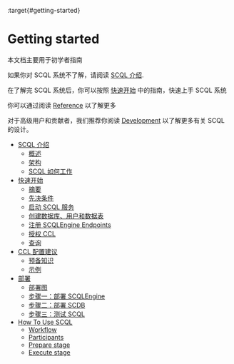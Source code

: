 :target{#getting-started}

# Getting started

本文档主要用于初学者指南

如果你对 SCQL 系统不了解，请阅读 [SCQL 介绍](scql_intro.mdx).

在了解完 SCQL 系统后，你可以按照 [快速开始](quickstart.mdx) 中的指南，快速上手 SCQL 系统

你可以通过阅读 [Reference](../reference/index.mdx) 以了解更多

对于高级用户和贡献者，我们推荐你阅读 [Development](../development/index.mdx) 以了解更多有关 SCQL 的设计。

<TableOfContents>


  - [SCQL 介绍](scql_intro.mdx)
    - [概述](scql_intro.mdx#overview)
    - [架构](scql_intro.mdx#architecture)
    - [SCQL 如何工作](scql_intro.mdx#how-scql-works)
  - [快速开始](quickstart.mdx)
    - [摘要](quickstart.mdx#tl-dr)
    - [先决条件](quickstart.mdx#prerequisites)
    - [启动 SCQL 服务](quickstart.mdx#start-scql-service)
    - [创建数据库、用户和数据表](quickstart.mdx#create-database-user-and-tables)
    - [注册 SCQLEngine Endpoints](quickstart.mdx#register-scqlengine-endpoints)
    - [授权 CCL](quickstart.mdx#grant-ccl)
    - [查询](quickstart.mdx#do-query)
  - [CCL 配置建议](how_to_set_ccl.mdx)
    - [预备知识](how_to_set_ccl.mdx#pre-knowledge)
    - [示例](how_to_set_ccl.mdx#examples)
  - [部署](deployment.mdx)
    - [部署图](deployment.mdx#deployment-diagram)
    - [步骤一：部署 SCQLEngine](deployment.mdx#step-1-deploy-scqlengine)
    - [步骤二：部署 SCDB](deployment.mdx#step-2-deploy-scdb)
    - [步骤三：测试 SCQL](deployment.mdx#step-3-scql-test)
  - [How To Use SCQL](how_to_use_scql.mdx)
    - [Workflow](how_to_use_scql.mdx#workflow)
    - [Participants](how_to_use_scql.mdx#participants)
    - [Prepare stage](how_to_use_scql.mdx#prepare-stage)
    - [Execute stage](how_to_use_scql.mdx#execute-stage)
</TableOfContents>
